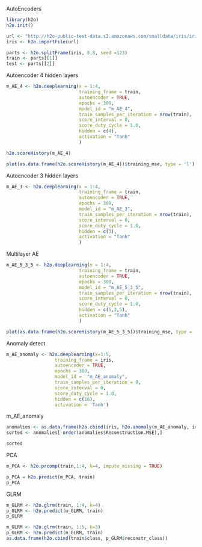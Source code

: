 AutoEncoders

```{r}
library(h2o)
h2o.init()
```

```{r}
url <- "http://h2o-public-test-data.s3.amazonaws.com/smalldata/iris/iris_wheader.csv"
iris <- h2o.importFile(url)
```

```{r}
parts <- h2o.splitFrame(iris, 0.8, seed =123)
train <- parts[[1]]
test <- parts[[2]]
```

Autoencoder 4 hidden layers
```{r}
m_AE_4 <- h2o.deeplearning(x = 1:4,
                           training_frame = train,
                           autoencoder = TRUE,
                           epochs = 300,
                           model_id = "m_AE_4",
                           train_samples_per_iteration = nrow(train),
                           score_interval = 0,
                           score_duty_cycle = 1.0,
                           hidden = c(4),
                           activation = "Tanh"
                           )
```

```{r}
h2o.scoreHistory(m_AE_4)
```

```{r}
plot(as.data.frame(h2o.scoreHistory(m_AE_4))$training_mse, type = 'l')
```

Autoencoder 3 hidden layers
```{r}
m_AE_3 <- h2o.deeplearning(x = 1:4,
                           training_frame = train,
                           autoencoder = TRUE,
                           epochs = 300,
                           model_id = "m_AE_3",
                           train_samples_per_iteration = nrow(train),
                           score_interval = 0,
                           score_duty_cycle = 1.0,
                           hidden = c(3),
                           activation = "Tanh"
                           )
```

Multilayer AE

```{r}
m_AE_5_3_5 <- h2o.deeplearning(x = 1:4,
                           training_frame = train,
                           autoencoder = TRUE,
                           epochs = 300,
                           model_id = "m_AE_5_3_5",
                           train_samples_per_iteration = nrow(train),
                           score_interval = 0,
                           score_duty_cycle = 1.0,
                           hidden = c(5,3,5),
                           activation = "Tanh"
                           )
```

```{r}
plot(as.data.frame(h2o.scoreHistory(m_AE_5_3_5))$training_mse, type = 'l')
```

Anomaly detect
```{r}
m_AE_anomaly <- h2o.deeplearning(x=1:5,
                  training_frame = iris,
                  autoencoder = TRUE,
                  epochs = 300,
                  model_id =  "m_AE_anomaly",
                  train_samples_per_iteration = 0,
                  score_interval = 0,
                  score_duty_cycle = 1.0,
                  hidden = c(16),
                  activation = 'Tanh')
```

m_AE_anomaly
```{r}
anomalies <- as.data.frame(h2o.cbind(iris, h2o.anomaly(m_AE_anomaly, iris)))
sorted <- anomalies[-order(anomalies$Reconstruction.MSE),]
```

```{r}
sorted
```

PCA
```{r}
m_PCA <- h2o.prcomp(train,1:4, k=4, impute_missing = TRUE)
```
```{r}
p_PCA = h2o.predict(m_PCA, train)
p_PCA
```

GLRM
```{r}
m_GLRM <- h2o.glrm(train, 1:4, k=4)
p_GLRM <- h2o.predict(m_GLRM, train)
p_GLRM
```

```{r}
m_GLRM <- h2o.glrm(train, 1:5, k=3)
p_GLRM <- h2o.predict(m_GLRM, train)
as.data.frame(h2o.cbind(train$class, p_GLRM$reconstr_class))
```

